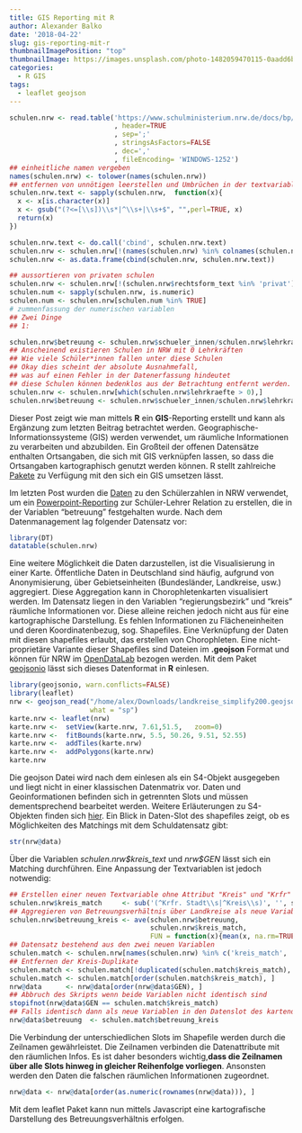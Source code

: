 ```yaml
---
title: GIS Reporting mit R
author: Alexander Balko
date: '2018-04-22'
slug: gis-reporting-mit-r
thumbnailImagePosition: "top"
thumbnailImage: https://images.unsplash.com/photo-1482059470115-0aadd6bf6834?ixlib=rb-0.3.5&s=afeb4a7e9a541ba4fad70d5a369dc1f3&auto=format&fit=crop&w=500&q=60
categories:
  - R GIS
tags:
  - leaflet geojson
---
```



```r
schulen.nrw <- read.table('https://www.schulministerium.nrw.de/docs/bp/Ministerium/Open_MSB/Open_Data/FAQ-Eckdaten/OpenData_Eckdaten.csv'
                          , header=TRUE
                          , sep=';'
                          , stringsAsFactors=FALSE
                          , dec=','
                          , fileEncoding= 'WINDOWS-1252')
## einheitliche namen vergeben
names(schulen.nrw) <- tolower(names(schulen.nrw))
## entfernen von unnötigen leerstellen und Umbrüchen in der textvariablen
schulen.nrw.text <- sapply(schulen.nrw,  function(x){
  x <- x[is.character(x)]
  x <- gsub("(?<=[\\s])\\s*|^\\s+|\\s+$", "",perl=TRUE, x)
  return(x)
})

schulen.nrw.text <- do.call('cbind', schulen.nrw.text)
schulen.nrw <- schulen.nrw[!(names(schulen.nrw) %in% colnames(schulen.nrw.text))]
schulen.nrw <- as.data.frame(cbind(schulen.nrw, schulen.nrw.text))

## aussortieren von privaten schulen
schulen.nrw <- schulen.nrw[!(schulen.nrw$rechtsform_text %in% 'privat'),]
schulen.num <- sapply(schulen.nrw, is.numeric)
schulen.num <- schulen.nrw[schulen.num %in% TRUE]
# zummenfassung der numerischen variablen
## Zwei Dinge
## 1:

schulen.nrw$betreuung <- schulen.nrw$schueler_innen/schulen.nrw$lehrkraefte
## Anscheinend existieren Schulen in NRW mit 0 Lehrkräften
## Wie viele Schüler*innen fallen unter diese Schulen
## Okay dies scheint der absolute Ausnahmefall,
## was auf einen Fehler in der Datenerfassung hindeutet
## diese Schulen können bedenklos aus der Betrachtung entfernt werden.
schulen.nrw <- schulen.nrw[which(schulen.nrw$lehrkraefte > 0),]
schulen.nrw$betreuung <- schulen.nrw$schueler_innen/schulen.nrw$lehrkraefte
```


Dieser Post zeigt wie man mittels **R** ein **GIS**-Reporting erstellt
und kann als Ergänzung zum letzten Beitrag betrachtet werden.
Geographische-Informationssysteme (GIS) werden verwendet, um räumliche Informationen zu verarbeiten und abzubilden.
Ein Großteil der offenen Datensätze enthalten Ortsangaben,
die sich mit GIS verknüpfen lassen, so dass die Ortsangaben kartographisch genutzt werden können.
R stellt zahlreiche [Pakete](https://cran.r-project.org/web/views/Spatial.html) zu
Verfügung mit den sich ein GIS umsetzen lässt.

Im letzten Post wurden die [Daten](https://www.schulministerium.nrw.de/docs/bp/Ministerium/Open_MSB/Open_Data/FAQ-Eckdaten/OpenData_Eckdaten.csv) zu den Schülerzahlen in NRW verwendet, um ein [Powerpoint-Reporting](https://www.datascop.de/2018/03/verwendung-des-reporters-pakets/)
zur Schüler-Lehrer Relation zu erstellen, die in der Variablen "betreuung" festgehalten wurde.
Nach dem Datenmanagement lag folgender Datensatz vor:

```r
library(DT)
datatable(schulen.nrw)
```

Eine weitere Möglichkeit die Daten darzustellen, ist die Visualisierung in einer
Karte. Öffentliche Daten in Deutschland sind häufig, aufgrund von Anonymisierung, über
Gebietseinheiten (Bundesländer, Landkreise, usw.) aggregiert. Diese
Aggregation kann in Chorophletenkarten visualisiert werden. Im Datensatz
liegen in den Variablen "regierungsbezirk" und "kreis" räumliche Informationen vor.
Diese alleine reichen jedoch nicht aus für eine kartographische Darstellung.
Es fehlen Informationen zu Flächeneinheiten und deren Koordinatenbezug, sog.
Shapefiles. Eine Verknüpfung der Daten mit diesen shapefiles erlaubt, das
erstellen von Chorophleten.
Eine nicht-proprietäre Variante dieser Shapefiles sind Dateien im **.geojson** Format und
können für NRW im [OpenDataLab](http://opendatalab.de/projects/geojson-utilities/) bezogen werden. Mit dem Paket [geojsonio](https://cran.r-project.org/web/packages/geojsonio/index.html)
lässt sich dieses Datenformat in **R** einlesen.

```r
library(geojsonio, warn.conflicts=FALSE)
library(leaflet)
nrw <- geojson_read("/home/alex/Downloads/landkreise_simplify200.geojson",
                    what = "sp")
karte.nrw <- leaflet(nrw) 
karte.nrw <-  setView(karte.nrw, 7.61,51.5,   zoom=0) 
karte.nrw <-  fitBounds(karte.nrw, 5.5, 50.26, 9.51, 52.55)
karte.nrw <-  addTiles(karte.nrw)
karte.nrw <-  addPolygons(karte.nrw)
karte.nrw
```
Die geojson Datei wird nach dem einlesen als ein S4-Objekt
ausgegeben und liegt nicht in einer klassischen Datenmatrix vor. Daten und Geoinformationen
befinden sich in getrennten Slots und müssen dementsprechend bearbeitet werden. Weitere
Erläuterungen zu  S4-Objekten finden sich [hier](https://stackoverflow.com/questions/4143611/sources-on-s4-objects-methods-and-programming-in-r). Ein Blick in Daten-Slot des shapefiles zeigt, ob es Möglichkeiten des Matchings
mit dem Schuldatensatz gibt:

```r
str(nrw@data)
```

Über die Variablen *schulen.nrw\$kreis_text* und *nrw\$GEN* lässt sich ein Matching
durchführen. Eine Anpassung der Textvariablen ist jedoch notwendig:

```r
## Erstellen einer neuen Textvariable ohne Attribut "Kreis" und "Krfr"
schulen.nrw$kreis_match     <- sub('(^Krfr. Stadt\\s|^Kreis\\s)', '', schulen.nrw$kreis_text)
## Aggregieren von Betreuungsverhältnis über Landkreise als neue Variable
schulen.nrw$betreuung_kreis <- ave(schulen.nrw$betreuung,
                                   schulen.nrw$kreis_match,
                                   FUN = function(x){mean(x, na.rm=TRUE)})
## Datensatz bestehend aus den zwei neuen Variablen
schulen.match <- schulen.nrw[names(schulen.nrw) %in% c('kreis_match', 'betreuung_kreis')]
## Entfernen der Kreis-Duplikate
schulen.match <- schulen.match[!duplicated(schulen.match$kreis_match), ]
schulen.match <- schulen.match[order(schulen.match$kreis_match), ]
nrw@data      <- nrw@data[order(nrw@data$GEN), ]
## Abbruch des Skripts wenn beide Variablen nicht identisch sind
stopifnot(nrw@data$GEN == schulen.match$kreis_match)
## Falls identisch dann als neue Variablen in den Datenslot des kartendatensatzes hinzufügen
nrw@data$betreuung  <- schulen.match$betreuung_kreis
```
Die Verbindung der unterschiedlichen Slots im Shapefile werden durch die Zeilnamen gewährleistet.
Die Zeilnamen verbinden die Datenattribute mit den räumlichen Infos. Es ist daher besonders
wichtig,**dass die Zeilnamen über alle Slots hinweg in gleicher Reihenfolge vorliegen**.
Ansonsten werden den Daten die falschen räumlichen Informationen zugeordnet.
```r
nrw@data <- nrw@data[order(as.numeric(rownames(nrw@data))), ]
```
Mit dem leaflet Paket kann nun mittels Javascript eine kartografische Darstellung
des Betreuungsverhältnis erfolgen.

